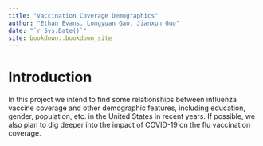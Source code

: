 ```yaml
--- 
title: "Vaccination Coverage Demographics"
author: "Ethan Evans, Longyuan Gao, Jianxun Guo"
date: "`r Sys.Date()`"
site: bookdown::bookdown_site
---
```


# Introduction
In this project we intend to find some relationships between influenza vaccine coverage and other demographic features, including education, gender, population, etc. in the United States in recent years. If possible, we also plan to dig deeper into the impact of COVID-19 on the flu vaccination coverage.
